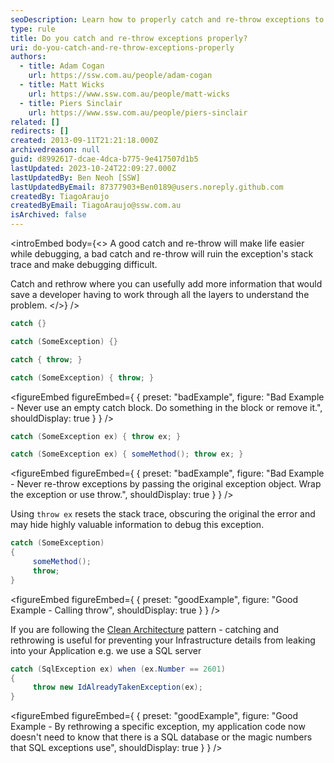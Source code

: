 ```yaml
---
seoDescription: Learn how to properly catch and re-throw exceptions to make debugging easier by preserving stack traces.
type: rule
title: Do you catch and re-throw exceptions properly?
uri: do-you-catch-and-re-throw-exceptions-properly
authors:
  - title: Adam Cogan
    url: https://ssw.com.au/people/adam-cogan
  - title: Matt Wicks
    url: https://www.ssw.com.au/people/matt-wicks
  - title: Piers Sinclair
    url: https://www.ssw.com.au/people/piers-sinclair
related: []
redirects: []
created: 2013-09-11T21:21:18.000Z
archivedreason: null
guid: d8992617-dcae-4dca-b775-9e417507d1b5
lastUpdated: 2023-10-24T22:09:27.000Z
lastUpdatedBy: Ben Neoh [SSW]
lastUpdatedByEmail: 87377903+Ben0189@users.noreply.github.com
createdBy: TiagoAraujo
createdByEmail: TiagoAraujo@ssw.com.au
isArchived: false
---
```


<introEmbed
  body={<>
A good catch and re-throw will make life easier while debugging, a bad catch and re-throw will ruin the exception's stack trace and make debugging difficult.

Catch and rethrow where you can usefully add more information that would save a developer having to work through all the layers to understand the problem.
  </>}
/>
```cs
catch {}

catch (SomeException) {}

catch { throw; }

catch (SomeException) { throw; }
```
<figureEmbed figureEmbed={ {
  preset: "badExample",
  figure: "Bad Example - Never use an empty catch block. Do something in the block or remove it.",
  shouldDisplay: true
} } />


```cs
catch (SomeException ex) { throw ex; }

catch (SomeException ex) { someMethod(); throw ex; }
```
<figureEmbed figureEmbed={ {
  preset: "badExample",
  figure: "Bad Example - Never re-throw exceptions by passing the original exception object. Wrap the exception or use throw.",
  shouldDisplay: true
} } />


Using `throw ex` resets the stack trace, obscuring the original the error and may hide highly valuable information to debug this exception.

```cs
catch (SomeException)
{
     someMethod();
     throw;
}
```
<figureEmbed figureEmbed={ {
  preset: "goodExample",
  figure: "Good Example - Calling throw",
  shouldDisplay: true
} } />


If you are following the [Clean Architecture](https://github.com/jasontaylordev/CleanArchitecture) pattern - catching and rethrowing is useful for preventing your Infrastructure details from leaking into your Application e.g. we use a SQL server

```cs
catch (SqlException ex) when (ex.Number == 2601)
{
     throw new IdAlreadyTakenException(ex);
}
```
<figureEmbed figureEmbed={ {
  preset: "goodExample",
  figure: "Good Example - By rethrowing a specific exception, my application code now doesn't need to know that there is a SQL database or the magic numbers that SQL exceptions use",
  shouldDisplay: true
} } />
